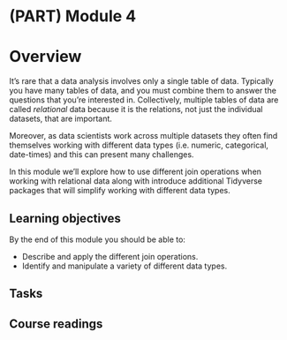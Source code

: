 # (PART) Module 4 {-}

# Overview

It’s rare that a data analysis involves only a single table of data. Typically you have many tables of data, and you must combine them to answer the questions that you’re interested in. Collectively, multiple tables of data are called *relational* data because it is the relations, not just the individual datasets, that are important.

Moreover, as data scientists work across multiple datasets they often find themselves working with different data types (i.e. numeric, categorical, date-times) and this can present many challenges.

In this module we'll explore how to use different join operations when working with relational data along with introduce additional Tidyverse packages that will simplify working with different data types.

## Learning objectives

By the end of this module you should be able to:

- Describe and apply the different join operations.
- Identify and manipulate a variety of different data types.

## Tasks


## Course readings
